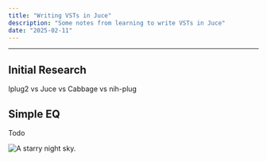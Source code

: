 ```yaml
---
title: "Writing VSTs in Juce"
description: "Some notes from learning to write VSTs in Juce"
date: "2025-02-11"
---
```



---

## Initial Research

Iplug2 vs Juce vs Cabbage vs nih-plug

## Simple EQ

Todo

![A starry night sky.](./images/process_block.png)